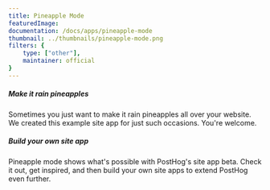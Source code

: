 ```yaml
---
title: Pineapple Mode
featuredImage: 
documentation: /docs/apps/pineapple-mode
thumbnail: ../thumbnails/pineapple-mode.png
filters: {
    type: ["other"],
    maintainer: official
}
---
```


<Section
    divider={false}
    title="Some people just want to watch the world burn. Invariably, those people are fans of putting pineapple on pizza. And websites."
    size="full"
    cols={2}
>
    <div>
        <h5>Make it rain pineapples</h5>
        <p>Sometimes you just want to make it rain pineapples all over your website. We created this example site app for just such occasions. You're welcome.</p>
    </div>
    <div>
        <h5>Build your own site app</h5>
        <p>Pineapple mode shows what's possible with PostHog's site app beta. Check it out, get inspired, and then build your own site apps to extend PostHog even further.</p>
    </div>
</Section>

<TutorialsSlider topic="site-apps" />

<Documentation />
